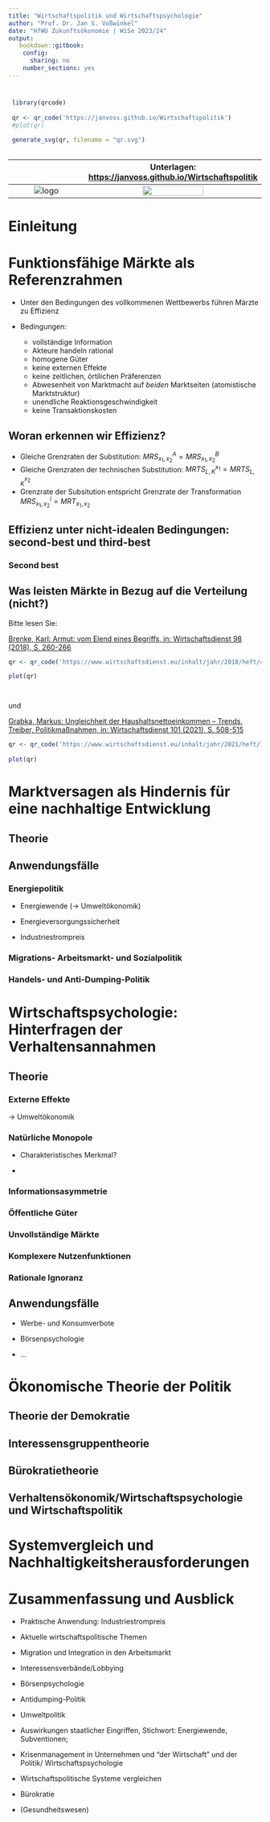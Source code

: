 ```yaml
---
title: "Wirtschaftspolitik und Wirtschaftspsychologie" 
author: "Prof. Dr. Jan S. Voßwinkel" 
date: "HfWU Zukunftsökonomie | WiSe 2023/24" 
output: 
   bookdown::gitbook: 
    config: 
      sharing: no 
    number_sections: yes
---
```




#  {-} 

  
```r
 library(qrcode) 
  
 qr <- qr_code('https://janvoss.github.io/Wirtschaftspolitik') 
 #plot(qr) 
  
 generate_svg(qr, filename = "qr.svg") 
  
``` 
  
  
  
  ${}$             |  Unterlagen: [https://janvoss.github.io/Wirtschaftspolitik](https://janvoss.github.io/Wirtschaftspolitik) 
 :-------------------------:|:-------------------------: 
 ![logo](logo.png)  |  ![](qr.svg){width=60% }

# Einleitung

# Funktionsfähige Märkte als Referenzrahmen

- Unter den Bedingungen des vollkommenen Wettbewerbs führen Märzte zu Effizienz

- Bedingungen:  
  - vollständige Information
  - Akteure handeln rational 
  - homogene Güter 
  - keine externen Effekte
  - keine zeitlichen, örtilichen Präferenzen
  - Abwesenheit von Marktmacht auf *beiden* Marktseiten (atomistische Marktstruktur)
  - unendliche Reaktionsgeschwindigkeit
  - keine Transaktionskosten
  
  
## Woran erkennen wir Effizienz?

- Gleiche Grenzraten der Substitution: $MRS^A_{x_1, x_2}=MRS^B_{x_1, x_2}$  
- Gleiche Grenzraten der technischen Substitution: $MRTS^{x_1}_{L, K}=MRTS^{x_2}_{L, K}$  
- Grenzrate der Subsitution entspricht Grenzrate der Transformation $MRS^i_{x_1, x_2}=MRT_{x_1, x_2}$

## Effizienz unter nicht-idealen Bedingungen: second-best und third-best

### Second best

## Was leisten Märkte in Bezug auf die Verteilung (nicht?)

Bitte lesen Sie:

[Brenke, Karl: Armut: vom Elend eines Begriffs, in: Wirtschaftsdienst 98 (2018), S. 260-266](https://www.wirtschaftsdienst.eu/inhalt/jahr/2018/heft/4/beitrag/armut-vom-elend-eines-begriffs.html)

```r
qr <- qr_code('https://www.wirtschaftsdienst.eu/inhalt/jahr/2018/heft/4/beitrag/armut-vom-elend-eines-begriffs.html') 

plot(qr) 




```



und

[Grabka, Markus: Ungleichheit der Haushaltsnettoeinkommen – Trends, Treiber, Politikmaßnahmen, in: Wirtschaftsdienst 101 (2021), S. 508-515](https://www.wirtschaftsdienst.eu/inhalt/jahr/2021/heft/7/beitrag/ungleichheit-der-haushaltsnettoeinkommen-trends-treiber-politikmassnahmen.html)


```r
qr <- qr_code('https://www.wirtschaftsdienst.eu/inhalt/jahr/2021/heft/7/beitrag/ungleichheit-der-haushaltsnettoeinkommen-trends-treiber-politikmassnahmen.html') 
 
plot(qr) 

```


# Marktversagen als Hindernis für eine nachhaltige Entwicklung

## Theorie

## Anwendungsfälle

### Energiepolitik

- Energiewende ($\rightarrow$ Umweltökonomik)

- Energieversorgungssicherheit

- Industriestrompreis

### Migrations- Arbeitsmarkt- und Sozialpolitik

### Handels- und Anti-Dumping-Politik

# Wirtschaftspsychologie: Hinterfragen der Verhaltensannahmen

## Theorie

### Externe Effekte

$\rightarrow$ Umweltökonomik

### Natürliche Monopole

- Charakteristisches Merkmal?

- 

### Informationsasymmetrie

### Öffentliche Güter

### Unvollständige Märkte

### Komplexere Nutzenfunktionen

### Rationale Ignoranz

## Anwendungsfälle

- Werbe- und Konsumverbote

- Börsenpsychologie
- ...

# Ökonomische Theorie der Politik

## Theorie der Demokratie

## Interessensgruppentheorie

## Bürokratietheorie

## Verhaltensökonomik/Wirtschaftspsychologie und Wirtschaftspolitik

# Systemvergleich und Nachhaltigkeitsherausforderungen

# Zusammenfassung und Ausblick


- Praktische Anwendung: Industriestrompreis

- Aktuelle wirtschaftspolitische Themen

- Migration und Integration in den Arbeitsmarkt

- Interessensverbände/Lobbying

- Börsenpsychologie

- Antidumping-Politik

- Umweltpolitik

- Auswirkungen staatlicher Eingriffen, Stichwort: Energiewende, Subventionen;

- Krisenmanagement in Unternehmen und "der Wirtschaft" und der Politik/ Wirtschaftspsychologie

- Wirtschaftspolitische Systeme vergleichen

- Bürokratie

- (Gesundheitswesen)